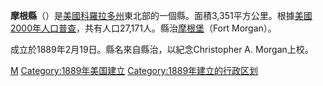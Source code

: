 <!--[[File:Map_of_Colorado_highlighting_Morgan_County.svg|250px]]-->
{{Infobox U.S. County
| county = 摩根縣
| state = 科羅拉多州
| en county = Morgan County
| en state = Colorado
| seal = 
| founded year = 1889
| founded date = February 19
| seat wl = Fort Morgan
| largest city wl = 
| area mi = 1,294
| area km = 3,351
| area land mi = 1,285
| area land km = 3,329
| area water mi = 9
| area water km = 22
| area percentage = 0.66%
| census yr = 2000
| pop = 27,171
| density mi = 21
| density km = 8
| time zone = Mountain
| UTC offset = -7
| DST offset = -6
| footnotes = 
| web = www.co.morgan.co.us
| named for = Christopher A. Morgan
}}
'''摩根縣'''（{{lang-en|Morgan County}}）是[[美國|美國]][[科羅拉多州|科羅拉多州]]東北部的一個縣。面積3,351平方公里。根據[[美國2000年人口普查|美國2000年人口普查]]，共有人口27,171人。縣治[[摩根堡_(科羅拉多州)|摩根堡]]（Fort Morgan）。 

成立於1889年2月19日。縣名來自縣治，以紀念Christopher A. Morgan上校。
{{摩根縣 (科羅拉多州)}}
{{Colorado}}

[[Category:科罗拉多州行政区划|M]]
[[Category:1889年美国建立|Category:1889年美国建立]]
[[Category:1889年建立的行政区划|Category:1889年建立的行政区划]]